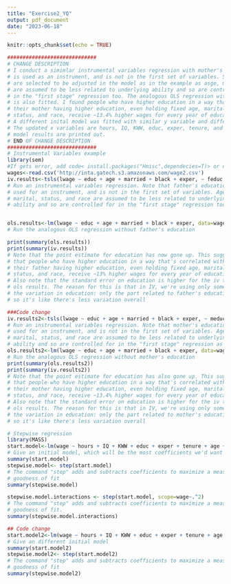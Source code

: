 ```yaml
---
title: "Exercise2_YQ"
output: pdf_document
date: "2023-06-18"
---
```


```r
knitr::opts_chunk$set(echo = TRUE)

#############################
# CHANGE DESCRIPTION
# I conduct a simimlar instrumental variables regression with mother's education
# is used as an instrument, and is not in the first set of variables. Similar variables
# are selected to be adjusted in the model as in the example as asge, marital, and race 
# are assumed to be less related to underlying ability and so are controlled for 
# in the "first stage" regression too. The analogous OLS regression without mother's education
# is also fitted. I found people who have higher education in a way that's correlated with
# their mother having higher education, even holding fixed age, marital
# status, and race, receive ~13.4% higher wages for every year of education.
# A different inital model was fitted with similar y variable and different x variables.
# The updated x variables are hours, IQ, KWW, educ, exper, tenure, and age, The
# model results are printed out. 
# END OF CHANGE DESCRIPTION
#############################
# Instrumental Variables example
library(sem)
#If gets error, add code< install.packages("Hmisc",dependecies=T)> or download a new version R studio
wages<-read.csv('http://inta.gatech.s3.amazonaws.com/wage2.csv')
iv.results<-tsls(lwage ~ educ + age + married + black + exper, ~ feduc + age + married + black + exper, data=wages)
# Run an instrumental variables regression. Note that father's education is
# used for an instrument, and is not in the first set of variables. Age,
# marital, status, and race are assumed to be less related to underlying
# ability and so are controlled for in the "first stage" regression too.


ols.results<-lm(lwage ~ educ + age + married + black + exper, data=wages)
# Run the analogous OLS regression without father's education

print(summary(ols.results))
print(summary(iv.results))
# Note that the point estimate for education has now gone up. This suggests
# that people who have higher education in a way that's correlated with
# their father having higher education, even holding fixed age, marital
# status, and race, receive ~13% higher wages for every year of education.
# Also note that the standard error on education is higher for the iv than
# ols results. The reason for this is that in IV, we're using only some of
# the variation in education: only the part related to father's education,
# so it's like there's less variation overall

###Code change
iv.results2<-tsls(lwage ~ educ + age + married + black + exper, ~ meduc + age + married + black + exper, data=wages)
# Run an instrumental variables regression. Note that mother's education is
# used for an instrument, and is not in the first set of variables. Age,
# marital, status, and race are assumed to be less related to underlying
# ability and so are controlled for in the "first stage" regression as the example model.
ols.results2<-lm(lwage ~ educ + age + married + black + exper, data=wages)
# Run the analogous OLS regression without mother's education
print(summary(ols.results2))
print(summary(iv.results2))
# Note that the point estimate for education has also gone up. This suggests
# that people who have higher education in a way that's correlated with
# their mother having higher education, even holding fixed age, marital
# status, and race, receive ~13.4% higher wages for every year of education.
# Also note that the standard error on education is higher for the iv than
# ols results. The reason for this is that in IV, we're using only some of
# the variation in education: only the part related to mother's education,
# so it's like there's less variation overall

# Stepwise regression
library(MASS)
start.model<-lm(wage ~ hours + IQ + KWW + educ + exper + tenure + age + married + black + south + urban + sibs, data=wages)
# Give an initial model, which will be the most coefficients we'd want to ever use
summary(start.model)
stepwise.model<- step(start.model)
# The command "step" adds and subtracts coefficients to maximize a measure of
# goodness of fit
summary(stepwise.model)

stepwise.model.interactions <- step(start.model, scope=wage~.^2)
# The command "step" adds and subtracts coefficients to maximize a measure of
# goodness of fit. 
summary(stepwise.model.interactions)

## Code change
start.model2<-lm(wage ~ hours + IQ + KWW + educ + exper + tenure + age , data=wages)
# Give an different initial model
summary(start.model2)
stepwise.model2<- step(start.model2)
# The command "step" adds and subtracts coefficients to maximize a measure of
# goodness of fit
summary(stepwise.model2)

```

